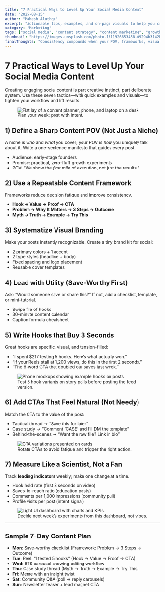 ```yaml
---
title: "7 Practical Ways to Level Up Your Social Media Content"
date: "2025-08-15"
author: "Mahesh Aluthge"
excerpt: "Actionable tips, examples, and on-page visuals to help you create content that actually gets saved, shared, and clicked."
category: "Marketing"
tags: ["social media", "content strategy", "content marketing", "growth"]
thumbnail: "https://images.unsplash.com/photo-1611926653458-09294b3142bf?w=500&auto=format&fit=crop&q=60&ixlib=rb-4.1.0&ixid=M3wxMjA3fDB8MHxzZWFyY2h8MTZ8fHNvY2lhbCUyMG1lZGlhfGVufDB8fDB8fHwy"
finalThoughts: "Consistency compounds when your POV, frameworks, visuals, and metrics all point in the same direction. Start small: lock your brand kit, pick two frameworks, and ship daily experiments for 14 days. Your feed—and results—will look different by day 15."
---
```


# 7 Practical Ways to Level Up Your Social Media Content

Creating engaging social content is part creative instinct, part deliberate system. Use these seven tactics—with quick examples and visuals—to tighten your workflow and lift results.

<figure>
<Image
  src="https://images.unsplash.com/photo-1513530534585-c7b1394c6d51"
  alt="Flat lay of a content planner, phone, and laptop on a desk"
  width={1280}
  height={720}
  priority
/>
<figcaption>Plan your week; post with intent.</figcaption>
</figure>

## 1) Define a Sharp Content POV (Not Just a Niche)

A niche is *who* and *what* you cover; your POV is *how* you uniquely talk about it. Write a one-sentence manifesto that guides every post.

- Audience: early-stage founders
- Promise: practical, zero-fluff growth experiments
- POV: “We show the *first mile* of execution, not just the results.”

## 2) Use a Repeatable Content Framework

Frameworks reduce decision fatigue and improve consistency.

- **Hook → Value → Proof → CTA**
- **Problem → Why It Matters → 3 Steps → Outcome**
- **Myth → Truth → Example → Try This**


## 3) Systematize Visual Branding

Make your posts instantly recognizable. Create a tiny brand kit for social:

- 2 primary colors + 1 accent
- 2 type styles (headline + body)
- Fixed spacing and logo placement
- Reusable cover templates


## 4) Lead with Utility (Save-Worthy First)

Ask: “Would someone save or share this?” If not, add a checklist, template, or mini-tutorial.

- Swipe file of hooks
- 30-minute content calendar
- Caption formula cheatsheet


## 5) Write Hooks that Buy 3 Seconds

Great hooks are specific, visual, and tension-filled:

- “I spent $217 testing 5 hooks. Here’s what actually won.”
- “If your Reels stall at 1,200 views, do this in the first 2 seconds.”
- “The 6-word CTA that doubled our saves last week.”

<figure>
<Image
  src="https://images.unsplash.com/photo-1511707171634-5f897ff02aa9"
  alt="Phone mockups showing example hooks on posts"
  width={1280}
  height={800}
/>
<figcaption>Test 3 hook variants on story polls before posting the feed version.</figcaption>
</figure>

## 6) Add CTAs That Feel Natural (Not Needy)

Match the CTA to the value of the post:

- Tactical thread → “Save this for later”
- Case study → “Comment ‘CASE’ and I’ll DM the template”
- Behind-the-scenes → “Want the raw file? Link in bio”

<figure>
<Image
  src="https://images.unsplash.com/photo-1515879218367-8466d910aaa4"
  alt="CTA variations presented on cards"
  width={1100}
  height={700}
/>
<figcaption>Rotate CTAs to avoid fatigue and trigger the right action.</figcaption>
</figure>

## 7) Measure Like a Scientist, Not a Fan

Track **leading indicators** weekly; make one change at a time.

- Hook hold rate (first 3 seconds on video)
- Saves-to-reach ratio (education posts)
- Comments per 1,000 impressions (community pull)
- Profile visits per post (intent signal)

<figure>
<Image
  src="https://images.unsplash.com/photo-1551288049-bebda4e38f71"
  alt="Light UI dashboard with charts and KPIs"
  width={1280}
  height={720}
/>
<figcaption>Decide next week’s experiments from this dashboard, not vibes.</figcaption>
</figure>

---

## Sample 7-Day Content Plan

- **Mon**: Save-worthy checklist (Framework: Problem → 3 Steps → Outcome)
- **Tue**: Reel: “I tested 5 hooks” (Hook → Value → Proof → CTA)
- **Wed**: BTS carousel showing editing workflow
- **Thu**: Case study thread (Myth → Truth → Example → Try This)
- **Fri**: Meme with an insight twist
- **Sat**: Community Q&A (poll → reply carousels)
- **Sun**: Newsletter teaser + lead magnet CTA
